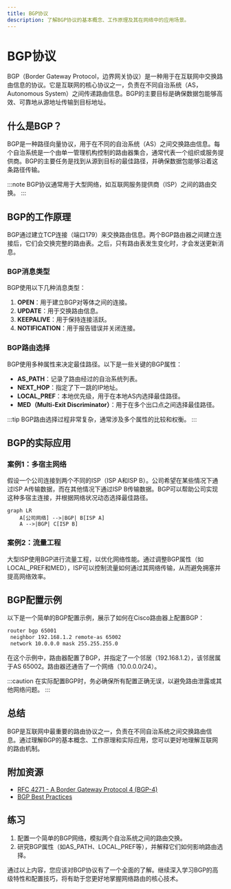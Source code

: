 ```yaml
---
title: BGP协议
description: 了解BGP协议的基本概念、工作原理及其在网络中的应用场景。
---
```


# BGP协议

BGP（Border Gateway Protocol，边界网关协议）是一种用于在互联网中交换路由信息的协议。它是互联网的核心协议之一，负责在不同自治系统（AS，Autonomous System）之间传递路由信息。BGP的主要目标是确保数据包能够高效、可靠地从源地址传输到目标地址。

## 什么是BGP？

BGP是一种路径向量协议，用于在不同的自治系统（AS）之间交换路由信息。每个自治系统是一个由单一管理机构控制的路由器集合，通常代表一个组织或服务提供商。BGP的主要任务是找到从源到目标的最佳路径，并确保数据包能够沿着这条路径传输。

:::note
BGP协议通常用于大型网络，如互联网服务提供商（ISP）之间的路由交换。
:::

## BGP的工作原理

BGP通过建立TCP连接（端口179）来交换路由信息。两个BGP路由器之间建立连接后，它们会交换完整的路由表。之后，只有路由表发生变化时，才会发送更新消息。

### BGP消息类型

BGP使用以下几种消息类型：

1. **OPEN**：用于建立BGP对等体之间的连接。
2. **UPDATE**：用于交换路由信息。
3. **KEEPALIVE**：用于保持连接活跃。
4. **NOTIFICATION**：用于报告错误并关闭连接。

### BGP路由选择

BGP使用多种属性来决定最佳路径。以下是一些关键的BGP属性：

- **AS_PATH**：记录了路由经过的自治系统列表。
- **NEXT_HOP**：指定了下一跳的IP地址。
- **LOCAL_PREF**：本地优先级，用于在本地AS内选择最佳路径。
- **MED（Multi-Exit Discriminator）**：用于在多个出口点之间选择最佳路径。

:::tip
BGP路由选择过程非常复杂，通常涉及多个属性的比较和权衡。
:::

## BGP的实际应用

### 案例1：多宿主网络

假设一个公司连接到两个不同的ISP（ISP A和ISP B）。公司希望在某些情况下通过ISP A传输数据，而在其他情况下通过ISP B传输数据。BGP可以帮助公司实现这种多宿主连接，并根据网络状况动态选择最佳路径。

```mermaid
graph LR
    A[公司网络] -->|BGP| B[ISP A]
    A -->|BGP| C[ISP B]
```

### 案例2：流量工程

大型ISP使用BGP进行流量工程，以优化网络性能。通过调整BGP属性（如LOCAL_PREF和MED），ISP可以控制流量如何通过其网络传输，从而避免拥塞并提高网络效率。

## BGP配置示例

以下是一个简单的BGP配置示例，展示了如何在Cisco路由器上配置BGP：

```bash
router bgp 65001
 neighbor 192.168.1.2 remote-as 65002
 network 10.0.0.0 mask 255.255.255.0
```

在这个示例中，路由器配置了BGP，并指定了一个邻居（192.168.1.2），该邻居属于AS 65002。路由器还通告了一个网络（10.0.0.0/24）。

:::caution
在实际配置BGP时，务必确保所有配置正确无误，以避免路由泄露或其他网络问题。
:::

## 总结

BGP是互联网中最重要的路由协议之一，负责在不同自治系统之间交换路由信息。通过理解BGP的基本概念、工作原理和实际应用，您可以更好地理解互联网的路由机制。

## 附加资源

- [RFC 4271 - A Border Gateway Protocol 4 (BGP-4)](https://tools.ietf.org/html/rfc4271)
- [BGP Best Practices](https://www.cisco.com/c/en/us/support/docs/ip/border-gateway-protocol-bgp/13753-25.html)

## 练习

1. 配置一个简单的BGP网络，模拟两个自治系统之间的路由交换。
2. 研究BGP属性（如AS_PATH、LOCAL_PREF等），并解释它们如何影响路由选择。

通过以上内容，您应该对BGP协议有了一个全面的了解。继续深入学习BGP的高级特性和配置技巧，将有助于您更好地掌握网络路由的核心技术。